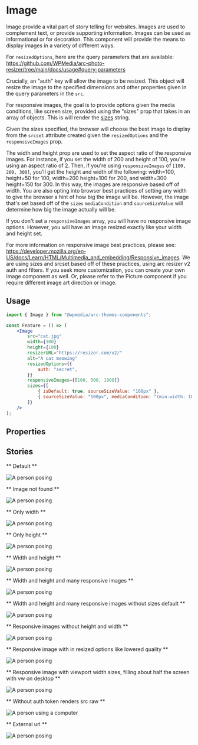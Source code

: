 

<Meta title="Components/Image" component={Image} />

# Image

Image provide a vital part of story telling for websites. Images are used to complement text, or provide supporting information. Images can be used as informational or for decoration. This component will provide the means to display images in a variety of different ways.

For `resizedOptions`, here are the query parameters that are available: https://github.com/WPMedia/arc-photo-resizer/tree/main/docs/usage#query-parameters

Crucially, an "auth" key will allow the image to be resized. This object will resize the image to the specified dimensions and other properties given in the query parameters in the `src`.

For responsive images, the goal is to provide options given the media conditions, like screen size, provided using the "sizes" prop that takes in an array of objects. This is will render the [sizes](https://developer.mozilla.org/en-US/docs/Web/HTML/Element/img#attr-sizes) string.

Given the sizes specified, the browser will choose the best image to display from the `srcset` attribute created given the `resizedOptions` and the `responsiveImages` prop.

The width and height prop are used to set the aspect ratio of the responsive images. For instance, if you set the width of 200 and height of 100, you're using an aspect ratio of 2. Then, if you're using `responsiveImages` of `[100, 200, 300]`, you'll get the height and width of the following: width=100, height=50 for 100, width=200 height=100 for 200, and width=300 height=150 for 300. In this way, the images are responsive based off of width. You are also opting into browser best practices of setting any width to give the browser a hint of how big the image will be. However, the image that's set based off of the `sizes` `mediaCondition` and `sourceSizeValue` will determine how big the image actually will be.

If you don't set a `responsiveImages` array, you will have no responsive image options. However, you will have an image resized exactly like your width and height set.

For more information on responsive image best practices, please see: https://developer.mozilla.org/en-US/docs/Learn/HTML/Multimedia_and_embedding/Responsive_images. We are using sizes and srcset based off of these practices, using arc resizer v2 auth and filters. If you seek more customization, you can create your own image component as well. Or, please refer to the Picture component if you require different image art direction or image.

## Usage

```jsx
import { Image } from "@wpmedia/arc-themes-components";

const Feature = () => (
	<Image
		src="cat.jpg"
		width={100}
		height={100}
		resizerURL="https://resizer.com/v2/"
		alt="A cat meowing"
		resizedOptions={{
			auth: "secret",
		}}
		responsiveImages={[100, 500, 1000]}
		sizes={[
			{ isDefault: true, sourceSizeValue: "100px" },
			{ sourceSizeValue: "500px", mediaCondition: "(min-width: 1000px)" },
		]}
	/>
);
```

## Properties

<ArgsTable of={Image} />

## Stories

** Default **

<Canvas>
	<Story name="Default">
		<Image
			src="HY6LDPEW4BBFDLBYD4S3S7LZ3E.jpg"
			alt="A person posing"
			resizedOptions={{
				auth: "ab9e85e4ddf84da579c217bc66331a71941bd99dcfbc17ef0f25b166a094bec4",
			}}
			resizerURL="https://themesinternal-themesinternal-sandbox.web.arc-cdn.net/resizer/v2/"
		/>
	</Story>
</Canvas>

** Image not found **

<Canvas>
	<Story name="Image not found">
		<Image
			src="nowhere.jpg"
			alt="A person posing"
			resizedOptions={{
				auth: "ab9e85e4ddf84da579c217bc66331a71941bd99dcfbc17ef0f25b166a094bec4",
			}}
			resizerURL="https://themesinternal-themesinternal-sandbox.web.arc-cdn.net/resizer/v2/"
		/>
	</Story>
</Canvas>

** Only width **

<Canvas>
	<Story name="Only width">
		<Image
			src="HY6LDPEW4BBFDLBYD4S3S7LZ3E.jpg"
			alt="A person posing"
			width={300}
			resizedOptions={{
				auth: "ab9e85e4ddf84da579c217bc66331a71941bd99dcfbc17ef0f25b166a094bec4",
			}}
			resizerURL="https://themesinternal-themesinternal-sandbox.web.arc-cdn.net/resizer/v2/"
		/>
	</Story>
</Canvas>

** Only height **

<Canvas>
	<Story name="Only height">
		<Image
			src="HY6LDPEW4BBFDLBYD4S3S7LZ3E.jpg"
			alt="A person posing"
			height={300}
			resizedOptions={{
				auth: "ab9e85e4ddf84da579c217bc66331a71941bd99dcfbc17ef0f25b166a094bec4",
			}}
			resizerURL="https://themesinternal-themesinternal-sandbox.web.arc-cdn.net/resizer/v2/"
		/>
	</Story>
</Canvas>

** Width and height **

<Canvas>
	<Story name="Width and height">
		<Image
			src="HY6LDPEW4BBFDLBYD4S3S7LZ3E.jpg"
			alt="A person posing"
			height={300}
			width={300}
			resizedOptions={{
				auth: "ab9e85e4ddf84da579c217bc66331a71941bd99dcfbc17ef0f25b166a094bec4",
			}}
			resizerURL="https://themesinternal-themesinternal-sandbox.web.arc-cdn.net/resizer/v2/"
		/>
	</Story>
</Canvas>

** Width and height and many responsive images **

<Canvas>
	<Story name="Width and height and many responsive images">
		<Image
			src="HY6LDPEW4BBFDLBYD4S3S7LZ3E.jpg"
			alt="A person posing"
			height={300}
			width={300}
			resizedOptions={{
				auth: "ab9e85e4ddf84da579c217bc66331a71941bd99dcfbc17ef0f25b166a094bec4",
			}}
			responsiveImages={[100, 200, 1000]}
			resizerURL="https://themesinternal-themesinternal-sandbox.web.arc-cdn.net/resizer/v2/"
			sizes={[
				{ isDefault: true, sourceSizeValue: "1000px" },
				{
					mediaCondition: "(min-width: 1000px)",
					sourceSizeValue: "200px",
				},
			]}
		/>
	</Story>
</Canvas>

** Width and height and many responsive images without sizes default **

<Canvas>
	<Story name="Width and height and many responsive images without sizes default">
		<Image
			src="HY6LDPEW4BBFDLBYD4S3S7LZ3E.jpg"
			alt="A person posing"
			height={300}
			width={300}
			resizedOptions={{
				auth: "ab9e85e4ddf84da579c217bc66331a71941bd99dcfbc17ef0f25b166a094bec4",
			}}
			responsiveImages={[100, 200, 1000]}
			resizerURL="https://themesinternal-themesinternal-sandbox.web.arc-cdn.net/resizer/v2/"
			sizes={[{ mediaCondition: "(min-width: 1000px)", sourceSizeValue: "200px" }]}
		/>
	</Story>
</Canvas>

** Responsive images without height and width **

<Canvas>
	<Story name="Responsive images without height and width">
		<Image
			src="HY6LDPEW4BBFDLBYD4S3S7LZ3E.jpg"
			alt="A person posing"
			resizedOptions={{
				auth: "ab9e85e4ddf84da579c217bc66331a71941bd99dcfbc17ef0f25b166a094bec4",
			}}
			responsiveImages={[100, 200, 1000]}
			resizerURL="https://themesinternal-themesinternal-sandbox.web.arc-cdn.net/resizer/v2/"
			sizes={[
				{ isDefault: true, sourceSizeValue: "1000px" },
				{
					mediaCondition: "(min-width: 1000px)",
					sourceSizeValue: "200px",
				},
			]}
		/>
	</Story>
</Canvas>

** Responsive image with in resized options like lowered quality **

<Canvas>
	<Story name="Responsive image with resized options like lowered quality">
		<Image
			src="HY6LDPEW4BBFDLBYD4S3S7LZ3E.jpg"
			alt="A person posing"
			height={300}
			width={300}
			resizedOptions={{
				quality: 10,
				auth: "ab9e85e4ddf84da579c217bc66331a71941bd99dcfbc17ef0f25b166a094bec4",
			}}
			responsiveImages={[100, 200, 1000]}
			resizerURL="https://themesinternal-themesinternal-sandbox.web.arc-cdn.net/resizer/v2/"
			sizes={[
				{ isDefault: true, sourceSizeValue: "1000px" },
				{
					mediaCondition: "(min-width: 1000px)",
					sourceSizeValue: "200px",
				},
			]}
		/>
	</Story>
</Canvas>

** Responsive image with viewport width sizes, filling about half the screen with vw on desktop **

<Canvas>
	<Story name="Responsive image with viewport width sizes, filling about half the screen with vw on desktop">
		<Image
			src="HY6LDPEW4BBFDLBYD4S3S7LZ3E.jpg"
			alt="A person posing"
			height={300}
			width={300}
			resizedOptions={{
				quality: 10,
				auth: "ab9e85e4ddf84da579c217bc66331a71941bd99dcfbc17ef0f25b166a094bec4",
			}}
			responsiveImages={[100, 200, 1000, 1500]}
			resizerURL="https://themesinternal-themesinternal-sandbox.web.arc-cdn.net/resizer/v2/"
			sizes={[
				{ isDefault: true, sourceSizeValue: "25vw" },
				{
					mediaCondition: "(min-width: 500px)",
					sourceSizeValue: "40vw",
				},
			]}
		/>
	</Story>
</Canvas>

** Without auth token renders src raw **

<Canvas>
	<Story name="Without auth token renders src raw">
		<Image src="computer-user.jpeg" alt="A person using a computer" />
	</Story>
</Canvas>

** External url **

<Canvas>
	<Story name="External url">
		<Image
			src="https://cloudfront-us-east-1.images.arcpublishing.com/sandbox.themesinternal/HY6LDPEW4BBFDLBYD4S3S7LZ3E.jpg"
			alt="A person posing"
			height={300}
			width={300}
			resizedOptions={{
				auth: "f314a3f3b86665d1ef144a4a429324658d253fe5af94719822deee11be985738",
			}}
			responsiveImages={[100, 200, 1000, 1500]}
			resizerURL="https://themesinternal-themesinternal-sandbox.web.arc-cdn.net/resizer/v2/"
			sizes={[{ isDefault: true, sourceSizeValue: "200px" }]}
		/>
	</Story>
</Canvas>
